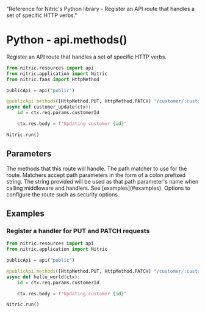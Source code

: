  "Reference for Nitric's Python library - Register an API route that handles a set of specific HTTP verbs."

# Python - api.methods()

Register an API route that handles a set of specific HTTP verbs.

```python
from nitric.resources import api
from nitric.application import Nitric
from nitric.faas import HttpMethod

publicApi = api("public")

@publicApi.methods([HttpMethod.PUT, HttpMethod.PATCH] "/customer/:customerId")
async def customer_update(ctx):
    id = ctx.req.params.customerId

    ctx.res.body = f"Updating customer {id}"

Nitric.run()
```

## Parameters

<Properties>
  <Property name="methods" required type="List[HttpMethod]">
    The methods that this route will handle.
  </Property>
  <Property name="match" required type="string">
    The path matcher to use for the route. Matchers accept path parameters in
    the form of a colon prefixed string. The string provided will be used as
    that path parameter's name when calling middleware and handlers. See
    [examples](#examples).
  </Property>
  <Property name="options" required type="MethodOptions">
    Options to configure the route such as security options.
  </Property>
</Properties>

## Examples

### Register a handler for PUT and PATCH requests

```python
from nitric.resources import api
from nitric.application import Nitric

publicApi = api("public")

@publicApi.methods([HttpMethod.PUT, HttpMethod.PATCH] "/customer/:customerId")
async def hello_world(ctx):
    id = ctx.req.params.customerId

    ctx.res.body = f"Updating customer {id}"

Nitric.run()
```
